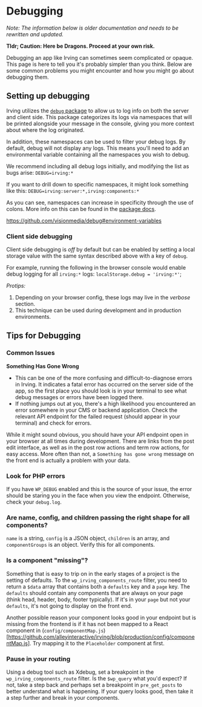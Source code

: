 <Meta title="Features/Debugging" />

# Debugging
_Note: The information below is older documentation and needs to be rewritten and updated._

__Tldr; Caution: Here be Dragons. Proceed at your own risk.__

Debugging an app like Irving can sometimes seem complicated or opaque. This page is here to tell you it's probably simpler than you think. Below are some common problems you might encounter and how you might go about debugging them.

## Setting up debugging
Irving utilizes the [`debug` package](https://www.npmjs.com/package/debug) to allow us to log info on both the server and client side. This package categorizes its logs via namespaces that will be printed alongside your message in the console, giving you more context about where the log originated.

In addition, these namespaces can be used to filter your debug logs. By default, debug will not display any logs. This means you'll need to add an environmental variable containing all the namespaces you wish to debug.

We recommend including all debug logs initially, and modifying the list as bugs arise:
`DEBUG=irving:*`

If you want to drill down to specific namespaces, it might look something like this:
`DEBUG=irving:server:*,irving:components:*`

As you can see, namespaces can increase in specificity through the use of colons. More info on this can be found in the [package docs](https://www.npmjs.com/package/debug#usage).

https://github.com/visionmedia/debug#environment-variables

### Client side debugging
Client side debugging is _off_ by default but can be enabled by setting a local storage value with the same syntax described above with a key of `debug`.

For example, running the following in the browser console would enable debug logging for all `irving:*` logs: `localStorage.debug = 'irving:*'`;

*Protips:*
1. Depending on your browser config, these logs may live in the _verbose_ section.
2. This technique can be used during development and in production environments.

## Tips for Debugging

### Common Issues
**Something Has Gone Wrong**
  - This can be one of the more confusing and difficult-to-diagnose errors in Irving. It indicates a fatal error has occurred on the server side of the app, so the first place you should look is in your terminal to see what debug messages or errors have been logged there.
  - If nothing jumps out at you, there's a high likelihood you encountered an error somewhere in your CMS or backend application. Check the relevant API endpoint for the failed request (should appear in your terminal) and check for errors.


While it might sound obvious, you should have your API endpoint open in your browser at all times during development. There are links from the post edit interface, as well as in the post row actions and term row actions, for easy access. More often than not, a `Something has gone wrong` message on the front end is actually a problem with your data.

### Look for PHP errors
If you have `WP_DEBUG` enabled and this is the source of your issue, the error should be staring you in the face when you view the endpoint. Otherwise, check your `debug.log`.

### Are name, config, and children passing the right shape for all components?
`name` is a string, `config` is a JSON object, `children` is an array, and `componentGroups` is an object. Verify this for all components.

### Is a component "missing"?
Something that is easy to trip on in the early stages of a project is the setting of defaults. To the `wp_irving_components_route` filter, you need to return a `$data` array that contains both a `defaults` key and a `page` key. The `defaults` should contain any components that are always on your page (think head, header, body, footer typically). If it's in your `page` but not your `defaults`, it's not going to display on the front end.

Another possible reason your component looks good in your endpoint but is missing from the frontend is if it has not been mapped to a React component in (`config/componentMap.js`)[https://github.com/alleyinteractive/irving/blob/production/config/componentMap.js]. Try mapping it to the `Placeholder` component at first.

### Pause in your routing
Using a debug tool such as Xdebug, set a breakpoint in the `wp_irving_components_route` filter. Is the `$wp_query` what you'd expect? If not, take a step back and perhaps set a breakpoint in `pre_get_posts` to better understand what is happening. If your query looks good, then take it a step further and break in your components.
